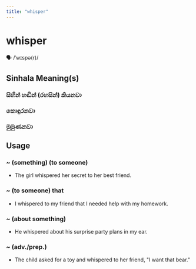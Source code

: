 ```yaml
---
title: "whisper"
---
```


# whisper

🗣️ /ˈwɪspə(r)/

## Sinhala Meaning(s)

### සිහින් හඬින් (රහසින්) කියනවා
### කොඳුරනවා
### මුමුණනවා

## Usage

### ~ (something) (to someone)

- The girl whispered her secret to her best friend.


### ~ (to someone) that

- I whispered to my friend that I needed help with my homework.


### ~ (about something)

- He whispered about his surprise party plans in my ear.


### ~ (adv./prep.)

- The child asked for a toy and whispered to her friend, "I want that bear."

